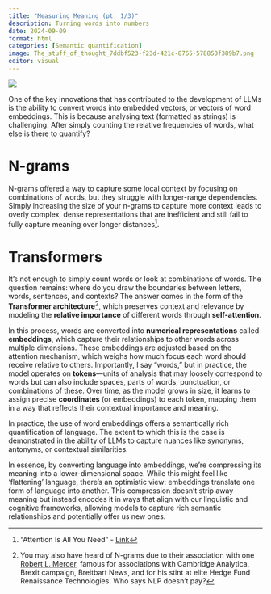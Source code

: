 ```yaml
---
title: "Measuring Meaning (pt. 1/3)"
description: Turning words into numbers
date: 2024-09-09
format: html
categories: [Semantic quantification]
image: The_stuff_of_thought_7ddbf523-f23d-421c-8765-578850f389b7.png
editor: visual
---
```


![](The_stuff_of_thought_7ddbf523-f23d-421c-8765-578850f389b7.png){fig-align="center"}

One of the key innovations that has contributed to the development of LLMs is the ability to convert words into embedded vectors, or vectors of word embeddings. This is because analysing text (formatted as strings) is challenging. After simply counting the relative frequencies of words, what else is there to quantify?

# N-grams

N-grams offered a way to capture some local context by focusing on combinations of words, but they struggle with longer-range dependencies. Simply increasing the size of your n-grams to capture more context leads to overly complex, dense representations that are inefficient and still fail to fully capture meaning over longer distances[^1]. 

# Transformers

It’s not enough to simply count words or look at combinations of words. The question remains: where do you draw the boundaries between letters, words, sentences, and contexts? The answer comes in the form of the **Transformer architecture**[^2], which preserves context and relevance by modeling the **relative importance** of different words through **self-attention**.

In this process, words are converted into **numerical representations** called **embeddings**, which capture their relationships to other words across multiple dimensions. These embeddings are adjusted based on the attention mechanism, which weighs how much focus each word should receive relative to others. Importantly, I say "words," but in practice, the model operates on **tokens**—units of analysis that may loosely correspond to words but can also include spaces, parts of words, punctuation, or combinations of these. Over time, as the model grows in size, it learns to assign precise **coordinates** (or embeddings) to each token, mapping them in a way that reflects their contextual importance and meaning.

In practice, the use of word embeddings offers a semantically rich quantification of language. The extent to which this is the case is demonstrated in the ability of LLMs to capture nuances like synonyms, antonyms, or contextual similarities.

In essence, by converting language into embeddings, we're compressing its meaning into a lower-dimensional space. While this might feel like 'flattening' language, there's an optimistic view: embeddings translate one form of language into another. This compression doesn’t strip away meaning but instead encodes it in ways that align with our linguistic and cognitive frameworks, allowing models to capture rich semantic relationships and potentially offer us new ones. 


[^1]: "Attention Is All You Need" - [Link](https://arxiv.org/abs/1706.03762)

[^2]: You may also have heard of N-grams due to their association with one [Robert L. Mercer](https://scholar.google.com/citations?user=9VCF3hQAAAAJ&hl=en), famous for associations with Cambridge Analytica, Brexit campaign, Breitbart News, and for his stint at elite Hedge Fund Renaissance Technologies. Who says NLP doesn't pay?
